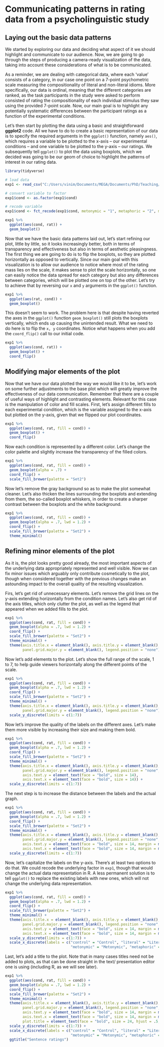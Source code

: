 # Communicating patterns in rating data from a psycholinguistic study

## Laying out the basic data patterns

We started by exploring our data and deciding what aspect of it we should highlight and communicate to our audience. Now, we are going to go through the steps of producing a camera-ready visualization of the data, taking into account these considerations of what is to be communicated.

As a reminder, we are dealing with categorical data, where each 'value' consists of a category, in our case one point on a 7-point psychometric scale measuring the compositionality of literal and non-literal idioms. More specifically, our data is ordinal, meaning that the different categories are ranked, as the task participants in the study were asked to perform consisted of rating the compositionality of each individual stimulus they saw using the provided 7-point scale. Now, our main goal is to highlight any potentially systematic differences between the participant ratings as a function of the experimental conditions.

Let's then start by plotting the data using a basic and straightforward **ggplot2** code. All we have to do to create a basic representation of our data is to specify the required arguments in the `ggplot()` function, namely `aes()`, which requires a variable to be plotted to the x-axis -- our experimental conditions -- and one variable to be plotted to the y-axis  -- our ratings. We subsequently tell `ggplot()` to plot the data using boxplots, which we decided was going to be our geom of choice to highlight the patterns of interest in our rating data.

```r
library(tidyverse)

# load data
exp1 <- read_csv("C:/Users/vinim/Documents/MEGA/Documents/PhD/Teaching/Basics-of-data-visualization-for-behavioral-scientists/data-sets/Michl(2019b)/all-250-6000ALL.csv")

# convert variable to factor
exp1$cond <- as.factor(exp1$cond)

# recode variable 
exp1$cond <- fct_recode(exp1$cond, metonymic = "1", metaphoric = "2", metaphoric = "3", literal = "4", control = "5")

```

```r
exp1 %>%
  ggplot(aes(cond, rat)) +
  geom_boxplot()
```

Now that we have the basic data patterns laid out, let's start refining our plot, little by little, so it looks increasingly better, both in terms of transparency and effectiveness but also in terms of aesthetic pleasingness. The first thing we are going to do is to flip the boxplots, so they are plotted horizontally as opposed to vertically. Since our main goal with this visualization is to allow our audience to notice where most of the rating mass lies on the scale, it makes sense to plot the scale horizontally, so one can easily notice the data spread for each category but also any differences between categories, which will be plotted one on top of the other. Let's try to achieve that by reversing our `x` and `y` arguments in the `ggplot()` function.

```r
exp1 %>%
  ggplot(aes(rat, cond)) +
  geom_boxplot()
```

This doesn't seem to work. The problem here is that despite having reverted the axes in the `ggplot()` function `geom_boxplot()` still plots the boxplots vertically, which ends up causing the unintended result. What we need to do here is to flip the `x, y` coordinates. Notice what happens when you add the `coord_flip()` call to our initial code.

```r
exp1 %>%
  ggplot(aes(cond, rat)) +
  geom_boxplot() +
  coord_flip()
```

## Modifying major elements of the plot

Now that we have our data plotted the way we would like it to be, let's work on some further adjustments to the base plot which will greatly improve the effectiveness of our data communication. Remember that there are a couple of useful ways of highlight and contrasting elements. Relevant for this case is the manipulation of color and fill scales. First, let's assign different fills to each experimental condition, which is the variable assigned to the x-axis but plotted on the y-axis, given that we flipped our plot coordinates.

```r
exp1 %>%
  ggplot(aes(cond, rat, fill = cond)) +
  geom_boxplot() +
  coord_flip()
```

Now each condition is represented by a different color. Let's change the color palette and slightly increase the transparency of the filled colors. 

```r
exp1 %>%
  ggplot(aes(cond, rat, fill = cond)) +
  geom_boxplot(alpha = .7) +
  coord_flip() +
  scale_fill_brewer(palette = "Set2")
```

Now let's remove the gray background so as to make the plot somewhat cleaner. Let's also thicken the lines surrounding the boxplots and extending from them, the so-called boxplot whiskers, in order to create a sharper contrast between the boxplots and the white background.

```r
exp1 %>%
  ggplot(aes(cond, rat, fill = cond)) +
  geom_boxplot(alpha = .7, lwd = 1.2) +
  coord_flip() +
  scale_fill_brewer(palette = "Set2") + 
  theme_minimal()
```

## Refining minor elements of the plot

As it is, the plot looks pretty good already, the most important aspects of the underlying data appropriately represented and well visible. Now we can fix minor issues which arguably only contribute cosmetically to the plot, though when considered together with the previous changes make an astounding impact to the overall quality of the resulting visualization.

Firs, let's get rid of unnecessary elements. Let's remove the grid lines on the y-axis extending horizontally from the condition names. Let's also get rid of the axis titles, which only clutter the plot, as well as the legend that appeared when we added fills to the plot.

```r
exp1 %>%
  ggplot(aes(cond, rat, fill = cond)) +
  geom_boxplot(alpha = .7, lwd = 1.2) +
  coord_flip() +
  scale_fill_brewer(palette = "Set2") + 
  theme_minimal() +
  theme(axis.title.x = element_blank(), axis.title.y = element_blank(),
        panel.grid.major.y = element_blank(), legend.position = "none")

```

Now let's add elements to the plot. Let's show the full range of the scale, 1 to 7, to help guide viewers horizontally along the different points of the scale.

```r
exp1 %>%
  ggplot(aes(cond, rat, fill = cond)) +
  geom_boxplot(alpha = .7, lwd = 1.2) +
  coord_flip() +
  scale_fill_brewer(palette = "Set2") + 
  theme_minimal() +
  theme(axis.title.x = element_blank(), axis.title.y = element_blank(),
        panel.grid.major.y = element_blank(), legend.position = "none") +
  scale_y_discrete(limits = c(1:7))

```

Now let's improve the quality of the labels on the different axes. Let's make them more visible by increasing their size and making them bold.

```r
exp1 %>%
  ggplot(aes(cond, rat, fill = cond)) +
  geom_boxplot(alpha = .7, lwd = 1.2) +
  coord_flip() +
  scale_fill_brewer(palette = "Set2") + 
  theme_minimal() +
  theme(axis.title.x = element_blank(), axis.title.y = element_blank(),
        panel.grid.major.y = element_blank(), legend.position = "none",
        axis.text.y = element_text(face = "bold", size = 14), 
        axis.text.x = element_text(face = "bold", size = 14)) +
  scale_y_discrete(limits = c(1:7))

```

The next step is to increase the distance between the labels and the actual graph.

```r
exp1 %>%
  ggplot(aes(cond, rat, fill = cond)) +
  geom_boxplot(alpha = .7, lwd = 1.2) +
  coord_flip() +
  scale_fill_brewer(palette = "Set2") + 
  theme_minimal() +
  theme(axis.title.x = element_blank(), axis.title.y = element_blank(),
        panel.grid.major.y = element_blank(), legend.position = "none",
        axis.text.y = element_text(face = "bold", size = 14, margin = margin(t = 0, r = 10, b = 0, l = 0)), 
        axis.text.x = element_text(face = "bold", size = 14, margin = margin(t = 10, r = 0, b = 0, l = 0))) +
  scale_y_discrete(limits = c(1:7))

```

Now, let's capitalize the labels on the y-axis. There's at least two options to do that. We could recode the underlying factor in `exp1`, though that would change the actual data representation in R. A less permanent solution is to tell `ggplot()` to replace the existing labels with new ones, which will not change the underlying data representation.

```r
exp1 %>%
  ggplot(aes(cond, rat, fill = cond)) +
  geom_boxplot(alpha = .7, lwd = 1.2) +
  coord_flip() +
  scale_fill_brewer(palette = "Set2") + 
  theme_minimal() +
  theme(axis.title.x = element_blank(), axis.title.y = element_blank(),
        panel.grid.major.y = element_blank(), legend.position = "none",
        axis.text.y = element_text(face = "bold", size = 14, margin = margin(t = 0, r = 10, b = 0, l = 0)), 
        axis.text.x = element_text(face = "bold", size = 14, margin = margin(t = 10, r = 0, b = 0, l = 0))) +
  scale_y_discrete(limits = c(1:7)) +
  scale_x_discrete(labels = c("control" = "Control", "literal" = "Literal",
                              "metonymic" = "Metonymic", "metaphoric" = "Metaphoric"))

```

Last, let's add a title to the plot. Note that in many cases titles need not be added to plots, as that can be done straight in the text/ presentation editor one is using (including R, as we will see later).

```r
exp1 %>%
  ggplot(aes(cond, rat, fill = cond)) +
  geom_boxplot(alpha = .7, lwd = 1.2) +
  coord_flip() +
  scale_fill_brewer(palette = "Set2") + 
  theme_minimal() +
  theme(axis.title.x = element_blank(), axis.title.y = element_blank(),
        panel.grid.major.y = element_blank(), legend.position = "none",
        axis.text.y = element_text(face = "bold", size = 14, margin = margin(t = 0, r = 10, b = 0, l = 0)), 
        axis.text.x = element_text(face = "bold", size = 14, margin = margin(t = 10, r = 0, b = 0, l = 0)),
        plot.title = element_text(face = "bold", size = 24, hjust = .5, margin = margin(t = 10, r = 0, b = 25, l = 0))) +
  scale_y_discrete(limits = c(1:7)) +
  scale_x_discrete(labels = c("control" = "Control", "literal" = "Literal",
                              "metonymic" = "Metonymic", "metaphoric" = "Metaphoric")) +
  ggtitle("Sentence ratings")

```
